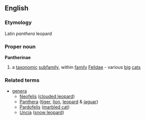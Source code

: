 ==English==
===Etymology===
Latin ''panthera'' leopard
===Proper noun===
{{wikipedia}}
'''Pantherinae'''
#a [[taxonomic]] [[subfamily]], within [[family]] [[Felidae]] - various [[big]] [[cat]]s
===Related terms===
{{wikispecies}}
*[[genera]]
**[[Neofelis]] ([[clouded leopard]])
**[[Panthera]] ([[tiger]], [[lion]], [[leopard]] & [[jaguar]])
**[[Pardofelis]] ([[marbled cat]])
**[[Uncia]] ([[snow leopard]])